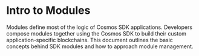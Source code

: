 # Intro to Modules

Modules define most of the logic of Cosmos SDK applications. 
Developers compose modules together using the Cosmos SDK to build 
their custom application-specific blockchains. This document outlines 
the basic concepts behind SDK modules and how to approach module management.